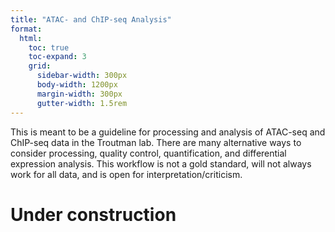 ```yaml
---
title: "ATAC- and ChIP-seq Analysis"
format:
  html:
    toc: true
    toc-expand: 3
    grid:
      sidebar-width: 300px
      body-width: 1200px
      margin-width: 300px
      gutter-width: 1.5rem
---
```


This is meant to be a guideline for processing and analysis of ATAC-seq and ChIP-seq data in the Troutman lab. There are many alternative ways to consider processing, quality control, quantification, and differential expression analysis. This workflow is not a gold standard, will not always work for all data, and is open for interpretation/criticism.

# Under construction
